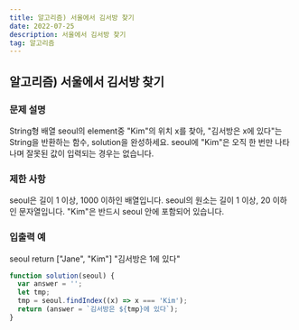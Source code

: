 ```yaml
---
title: 알고리즘) 서울에서 김서방 찾기
date: 2022-07-25
description: 서울에서 김서방 찾기
tag: 알고리즘
---
```


## 알고리즘) 서울에서 김서방 찾기

### 문제 설명

String형 배열 seoul의 element중 "Kim"의 위치 x를 찾아, "김서방은 x에 있다"는 String을 반환하는 함수, solution을 완성하세요. seoul에 "Kim"은 오직 한 번만 나타나며 잘못된 값이 입력되는 경우는 없습니다.

### 제한 사항

seoul은 길이 1 이상, 1000 이하인 배열입니다.
seoul의 원소는 길이 1 이상, 20 이하인 문자열입니다.
"Kim"은 반드시 seoul 안에 포함되어 있습니다.

### 입출력 예

seoul return
["Jane", "Kim"] "김서방은 1에 있다"

```js
function solution(seoul) {
  var answer = '';
  let tmp;
  tmp = seoul.findIndex((x) => x === 'Kim');
  return (answer = `김서방은 ${tmp}에 있다`);
}
```
